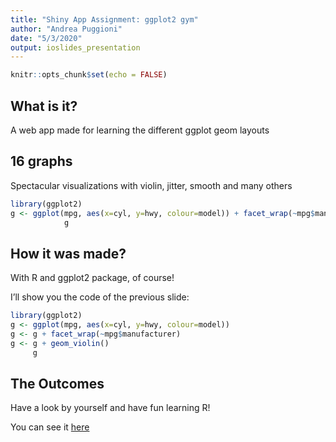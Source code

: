 ```yaml
---
title: "Shiny App Assignment: ggplot2 gym"
author: "Andrea Puggioni"
date: "5/3/2020"
output: ioslides_presentation
---
```


```r
knitr::opts_chunk$set(echo = FALSE)
```


## What is it?

A web app made for learning the different ggplot geom layouts

## 16 graphs

Spectacular visualizations with violin, jitter, smooth and many others


```r
library(ggplot2)
g <- ggplot(mpg, aes(x=cyl, y=hwy, colour=model)) + facet_wrap(~mpg$manufacturer) + geom_violin()
            g
```

## How it was made?

With R and ggplot2 package, of course!

I'll show you the code of the previous slide:

```r
library(ggplot2)
g <- ggplot(mpg, aes(x=cyl, y=hwy, colour=model))
g <- g + facet_wrap(~mpg$manufacturer)
g <- g + geom_violin()
     g
```




## The Outcomes

Have a look by yourself and have fun learning R!

You can see it [here](https://andreapuggioni.shinyapps.io/assignment_week_4/)